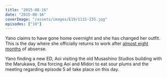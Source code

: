 ```yaml
---
title: "2015-08-16"
date: "2015-08-16"
coverImage: "/assets/images/E19/1115-235.jpg"
episodes: ["19"]
---
```


Yano claims to have gone home overnight and she has changed her outfit. This is the day where she officially returns to work after [almost eight months](/calendar/2014-12-11) of absense.

Yano finding a new ED, Aoi visiting the old Musashino Studios building with the Marukawa, Ema forcing Aoi and Midori to eat sour plums and the meeting regarding episode 5 all take place on this day.
